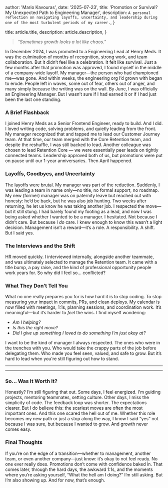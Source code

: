 
  author: 'Mario Kavouras',
  date: '2025-07-23',
  title: 'Promotion or Survival? My Unexpected Path to Engineering Manager',
  description:
    `A personal reflection on navigating layoffs, uncertainty, and leadership during one of the most turbulent periods of my career.`,
}

  title: article.title,
  description: article.description,
}




> _“Sometimes growth looks a lot like chaos.”_

In December 2024, I was promoted to a Engineering Lead at Henry Meds. It was the culmination of months of recognition, strong work, and team collaboration. But it didn’t feel like a celebration. It felt like survival.
Just a few months after that promotion was approved, I found myself in the middle of a company-wide layoff. My manager—the person who had championed me—was gone. And within weeks, the engineering org I’d grown with began to erode. People left in waves, some out of fear, others out of anger, and many simply because the writing was on the wall. 
By June, I was officially an Engineering Manager. But I wasn’t sure if I had earned it or if I had just been the last one standing.

### A Brief Flashback

I joined Henry Meds as a Senior Frontend Engineer, ready to build. And I did. I loved writing code, solving problems, and quietly leading from the front. My manager recognized that and tapped me to lead our Customer Journey team. 
At that time, our team merged with the Core Retention team, and despite the reshuffle, I was still backed to lead. Another colleague was chosen to lead Retention Core — we were essentially peer leads on tightly connected teams. Leadership approved both of us, but promotions were put on pause until our 1-year anniversaries.
Then April happened.

### Layoffs, Goodbyes, and Uncertainty

The layoffs were brutal. My manager was part of the reduction. Suddenly, I was leading a team in name only—no title, no formal support, no roadmap. My new (former) manager was on paternity leave but reached out with honesty: he’d be back, but he was also job hunting.
Two weeks after returning, he let us know he was taking another job. I respected the move—but it still stung. I had barely found my footing as a lead, and now I was being asked whether I wanted to be a manager.
I hesitated.
Not because I didn’t care. But because I *do* care. I knew enough to know this wasn’t a light decision. Management isn’t a reward—it’s a role. A responsibility. A shift.
But I said yes.

### The Interviews and the Shift

HR moved quickly. I interviewed internally, alongside another teammate, and was ultimately selected to manage the Retention team.
It came with a title bump, a pay raise, and the kind of professional opportunity people work years for.
So why did I feel so... conflicted?

### What They Don’t Tell You

What no one really prepares you for is how hard it is to stop coding. To stop measuring your impact in commits, PRs, and clean deploys. My calendar is now filled with meetings, 1:1s, planning sessions, and coordination work. It’s meaningful—but it’s harder to *feel* the wins.
I find myself wondering: 
- _Am I helping?_
- _Is this the right move?_
- _Did I give up something I loved to do something I’m just okay at?_

I want to be the kind of manager I always respected. The ones who were in the trenches with you. Who would take the crappy parts of the job before delegating them. Who made you feel seen, valued, and safe to grow.
But it’s hard to lead when you're still figuring out how to stand.

---

<ArticleImage src="/images/photos/work.jpg" alt="busy workdesk" width={800} height={500} />

---

### So... Was It Worth It?

Honestly? I’m still figuring that out.
Some days, I feel energized. I'm guiding projects, mentoring teammates, setting culture. Other days, I miss the simplicity of code. The feedback loop was shorter. The expectations clearer.
But I do believe this: the scariest moves are often the most important ones. And this one scared the hell out of me.
Whether this role becomes my new path or just a stop along the way, I know I said “yes” not because I was sure, but because I wanted to grow.
And growth never comes easy.

### Final Thoughts

If you’re on the edge of a transition—whether to management, another team, or even another company—just know: it’s okay to not feel ready. No one ever really does. Promotions don’t come with confidence baked in. That comes later, through the hard days, the awkward 1:1s, and the moments where you’re asking yourself, “What the hell am I doing?”
I’m still asking. But I’m also showing up. And for now, that’s enough.


